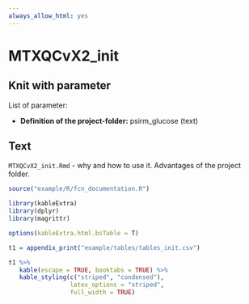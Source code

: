```yaml
---
always_allow_html: yes
---
```


# MTXQCvX2_init{#init}

## Knit with parameter

List of parameter:

  * **Definition of the project-folder:** psirm_glucose (text)

## Text

`MTXQCvX2_init.Rmd` - why and how to use it. Advantages of the project folder.

```r
source("example/R/fcn_documentation.R")

library(kableExtra)
library(dplyr)
library(magrittr)

options(kableExtra.html.bsTable = T)

```

```r

t1 = appendix_print("example/tables/tables_init.csv")

t1 %>%
   kable(escape = TRUE, booktabs = TRUE) %>%
   kable_styling(c("striped", "condensed"), 
                 latex_options = "striped", 
                 full_width = TRUE)
```

